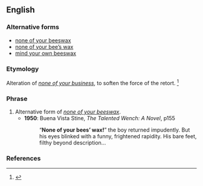 ==English==

===Alternative forms===
* [[none of your beeswax]]
* [[none of your bee's wax|none of your bee’s wax]]
* [[mind your own beeswax]]

===Etymology===
Alteration of ''[[none of your business]]'', to soften the force of the retort.
<ref>{{reference-book
 | last = Palmatier
 | first = Robert Allen
 | year = 1995
 | title = Speaking of Animals: A Dictionary of Animal Metaphors
 | publisher = Greenwood Press
 | pages = [http://books.google.com/books?id=kSr4fO2zYrIC&pg=PA23&dq=%22none+of+your+beeswax%22&as_brr=3&sig=qq3gjRx5DmX1vJtnKvMvNA2KhV0 p.23]
 | id = ISBN 0313294909
}}</ref>

===Phrase===
{{infl|en|phrase|head=[[none]] of [[your]] [[bees]][['|’]] [[wax]]!}}

# Alternative form of ''[[none of your beeswax]]''.
#* '''1950''': Buena Vista Stine, ''The Talented Wench: A Novel'', p155
#*: “'''None of your bees’ wax!'''” the boy returned impudently. But his eyes blinked with a funny, frightened rapidity. His bare feet, filthy beyond description…

===References===
<references/>